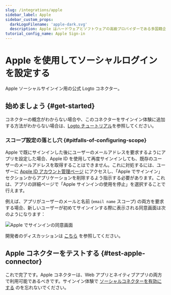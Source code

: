 ```yaml
---
slug: /integrations/apple
sidebar_label: Apple
sidebar_custom_props:
  darkLogoFilename: 'apple-dark.svg'
  description: Apple はハードウェアとソフトウェアの高級プロバイダーである多国籍企業です。
tutorial_config_name: Apple Sign-in
---
```




# Apple を使用してソーシャルログインを設定する

Apple ソーシャルサインイン用の公式 Logto コネクター。

<GuideTip />

## 始めましょう \{#get-started}

コネクターの概念がわからない場合や、このコネクターをサインイン体験に追加する方法がわからない場合は、[Logto チュートリアル](/connectors/social-connectors)を参照してください。

<Integration />

### スコープ設定の落とし穴 \{#pitfalls-of-configuring-scope}

Apple で既にサインインした後にユーザーのメールアドレスを要求するようにアプリを設定した場合、Apple ID を使用して再度サインインしても、既存のユーザーのメールアドレスを取得することはできません。これに対処するには、ユーザーに [Apple ID アカウント管理ページ](https://appleid.apple.com/account/manage) にアクセスし、「Apple でサインイン」セクションからアプリケーションを削除するよう指示する必要があります。これは、アプリの詳細ページで「Apple サインインの使用を停止」を選択することで行えます。

例えば、アプリがユーザーのメールと名前 (`email name` スコープ) の両方を要求する場合、新しいユーザーが初めてサインインする際に表示される同意画面は次のようになります：

<img src="/img/assets/sign-in-with-apple-consent-screen.png" alt="Apple でサインインの同意画面" />

開発者のディスカッションは [こちら](https://forums.developer.apple.com/forums/thread/132223) を参照してください。

## Apple コネクターをテストする \{#test-apple-connector}

これで完了です。Apple コネクターは、Web アプリとネイティブアプリの両方で利用可能であるべきです。サインイン体験で [ソーシャルコネクターを有効にする](/connectors/social-connectors/#enable-social-sign-in) のを忘れないでください。
